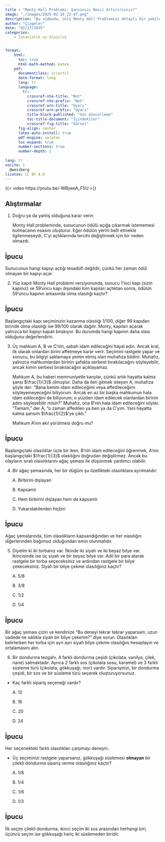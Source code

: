 ```yaml
---
title : "Monty Hall Problemi: Şansınızı Nasıl Artırırsınız?"
image: "./images/2025-02-16_22-47.png"
description: "Bu videoda, ünlü Monty Hall Problemini detaylı bir şekilde inceliyoruz. Üç kapı arasında yapılan seçimlerin ardındaki matematiksel olasılıkları keşfederek, neden kapı değiştirmenin şansınızı artırdığını açıklıyoruz. Ayrıca, ağaç şemaları kullanarak olasılık problemlerini nasıl çözebileceğinizi öğreniyoruz."
author: "Çizgeler"
date: "02/17/2025"
categories:
    - İstatistik ve Olasılık


format: 
    html:
      toc: true
      html-math-method: katex
    pdf:
      documentclass: scrartcl
      date-format: long
      lang: tr
      language:
        tr:
          crossref-nte-title: "Not"
          crossref-nte-prefix: "Not"
          crossref-wrn-title: "Uyarı"
          crossref-wrn-prefix: "Uyarı"
          title-block-published: "Son Güncelleme"
          toc-title-document: "İçindekiler"
          crossref-fig-title: "Görsel"
      fig-align: center
      latex-auto-install: true
      pdf-engine: xelatex
      toc-expand: true
      number-sections: true
      number-depth: 2 
      
lang: tr
nocite: |
  @weisberg
license: CC BY 4.0
---
```


{{< video https://youtu.be/-WByeeA_F5U >}}


## Alıştırmalar {.unnumbered}



1. Doğru ya da yanlış olduğuna karar verin:

    Monty Hall probleminde, sunucunun ödülü açığa çıkarmak istememesi bulmacanın esasını oluşturur. Eğer ödülün yerini belli etmekle ilgilenmeseydi,  C’yi açtıklarında tercihi değiştirmek için bir neden olmazdı.

::: {.callout-tip collapse="true"}
## **İpucu**
Sunucunun hangi kapıyı açtığı tesadüfi değildir, çünkü her zaman ödül olmayan bir kapıyı açar.
:::


2. Yüz kapılı Monty Hall problemi versiyonunda, sunucu 1'inci kapı (sizin kapınız) ve 59'uncu kapı dışındaki tüm kapıları açtıktan sonra, ödülün 59'uncu kapının arkasında olma olasılığı kaçtır?


::: {.callout-tip collapse="true"}
## **İpucu**

Başlangıçtaki kapı seçiminizin kazanma olasılığı $1/100$, diğer 99 kapıdan birinde olma olasılığı ise $99/100$ olarak dağılır. Monty, kapıları açarak yalnızca bir kapıyı kapalı bırakıyor. Bu durumda hangi kapının daha olası olduğunu değerlendirin.

:::



3. Üç mahkum A, B ve C’nin, sabah idam edileceğini hayal edin. Ancak kral, ilk olarak onlardan birini affetmeye karar verir. Seçimini rastgele yapar ve sonucu, bu bilgiyi saklamaya yemin etmiş olan muhafıza bildirir. Muhafız, yalnızca mahkumlardan birinin şafakta serbest bırakılacağını söyleyebilir, ancak kimin serbest bırakılacağını açıklayamaz.

    Mahkum A, bu haberi memnuniyetle karşılar, çünkü artık hayatta kalma şansı $\frac{1}{3}$ olmuştur. Daha da ileri gitmek isteyen A, muhafıza şöyle der: “Bana benim idam edileceğimi veya affedileceğimi söyleyemeyeceğini biliyorum. Ancak en az bir başka mahkumun hala idam edileceğini de biliyorum; o yüzden idam edilecek olanlardan birinin adını söyleyebilir misin?” Muhafız, ona B’nin hala idam edileceğini söyler. “Tamam,” der A, “o zaman affedilen ya ben ya da C’yim. Yani hayatta kalma şansım $\frac{1}{2}$’ye çıktı.”

    Mahkum A’nın akıl yürütmesi doğru mu? 



::: {.callout-tip collapse="true"}
## **İpucu**

Başlangıçtaki olasılıklar üçte bir iken, B’nin idam edileceğini öğrenmek, A’nın başlangıçtaki $\frac{1}{3}$ olasılığını doğrudan değiştirmez. Ancak bu olayların sıralı olasılıklarını ağaç şeması ile düşünmek yardımcı olabilir.

:::


4. Bir ağaç şemasında, her bir düğüm şu özellikteki olasılıklara ayrılmalıdır:

    A. Birbirini dışlayan

    B. Kapsamlı 

    C. Hem birbirini dışlayan hem de kapsamlı

    D. Yukarıdakilerden hiçbiri 



::: {.callout-tip collapse="true"}
## **İpucu**

Ağaç şemalarında, tüm olasılıkların kapsandığından ve her olasılığın diğerlerinden bağımsız olduğundan emin olunmalıdır.

:::



5. Diyelim ki iki torbanız var. İlkinde iki siyah ve iki beyaz bilye var. İkincisinde ise üç siyah ve bir beyaz bilye var. Adil bir para atarak rastgele bir torba seçeceksiniz ve ardından rastgele bir bilye çekeceksiniz. Siyah bir bilye çekme olasılığınız kaçtır?


    A. $5/8$



    B. $3/8$



    C. $1/2$



    D. $1/4$




::: {.callout-tip collapse="true"}
## **İpucu**

Bir ağaç şeması çizin ve kendinize “Bu deneyi tekrar tekrar yaparsam, uzun vadede ne sıklıkla siyah bir bilye çekerim?” diye sorun. Olasılıkları belirlerken her torba için ayrı ayrı siyah bilye çekme olasılığını hesaplayın ve ortalamasını alın.

:::


6. Bir dondurma tezgahı, 4 farklı dondurma çeşidi (çikolata, vanilya, çilek, nane)  satmaktadır. Ayrıca 2 farklı sos (çikolata sosu, karamel) ve 3 farklı süsleme türü (çikolata, gökkuşağı, mor) vardır. Siparişinizi, bir dondurma çeşidi, bir sos ve bir süsleme türü seçerek oluşturuyorsunuz.

- Kaç farklı sipariş seçeneği vardır?


    A. 12

    B. 16

    C. 20  

    D. 24  



::: {.callout-tip collapse="true"}
## **İpucu**

Her seçenekteki farklı olasılıkları çarpmayı deneyin.
:::



- Üç seçiminizi rastgele yaparsanız, gökkuşağı süslemesi **olmayan** bir  çilekli dondurma sipariş verme olasılığınız kaçtır?


    A. 1/8

    B. 1/4

    C. 1/6

    D. 1/3


::: {.callout-tip collapse="true"}
## **İpucu**

İlk seçim çilekli dondurma, ikinci seçim iki sos arasından herhangi biri, üçüncü seçim ise gökkuşağı hariç iki süslemeden biridir.
:::

```{=latex}
\subsection*{Kaynaklar}
```